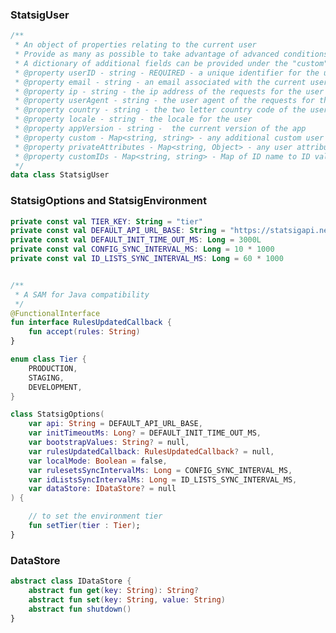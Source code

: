 ### StatsigUser

```kotlin
/**
 * An object of properties relating to the current user
 * Provide as many as possible to take advantage of advanced conditions in the Statsig console
 * A dictionary of additional fields can be provided under the "custom" field
 * @property userID - string - REQUIRED - a unique identifier for the user.  Why is this required?  See https://docs.statsig.com/messages/serverRequiredUserID/
 * @property email - string - an email associated with the current user
 * @property ip - string - the ip address of the requests for the user
 * @property userAgent - string - the user agent of the requests for this user
 * @property country - string - the two letter country code of the user
 * @property locale - string - the locale for the user
 * @property appVersion - string -  the current version of the app
 * @property custom - Map<string, string> - any additional custom user attributes for custom conditions in the console
 * @property privateAttributes - Map<string, Object> - any user attributes that should be used in evaluation only and removed in any logs.
 * @property customIDs - Map<string, string> - Map of ID name to ID value for custom identifiers
 */
data class StatsigUser
```

### StatsigOptions and StatsigEnvironment

```kotlin
private const val TIER_KEY: String = "tier"
private const val DEFAULT_API_URL_BASE: String = "https://statsigapi.net/v1"
private const val DEFAULT_INIT_TIME_OUT_MS: Long = 3000L
private const val CONFIG_SYNC_INTERVAL_MS: Long = 10 * 1000
private const val ID_LISTS_SYNC_INTERVAL_MS: Long = 60 * 1000


/**
 * A SAM for Java compatibility
 */
@FunctionalInterface
fun interface RulesUpdatedCallback {
    fun accept(rules: String)
}

enum class Tier {
    PRODUCTION,
    STAGING,
    DEVELOPMENT,
}

class StatsigOptions(
    var api: String = DEFAULT_API_URL_BASE,
    var initTimeoutMs: Long? = DEFAULT_INIT_TIME_OUT_MS,
    var bootstrapValues: String? = null,
    var rulesUpdatedCallback: RulesUpdatedCallback? = null,
    var localMode: Boolean = false,
    var rulesetsSyncIntervalMs: Long = CONFIG_SYNC_INTERVAL_MS,
    var idListsSyncIntervalMs: Long = ID_LISTS_SYNC_INTERVAL_MS,
    var dataStore: IDataStore? = null
) {

    // to set the environment tier
    fun setTier(tier : Tier);
}
```

### DataStore

```kotlin
abstract class IDataStore {
    abstract fun get(key: String): String?
    abstract fun set(key: String, value: String)
    abstract fun shutdown()
}
```
